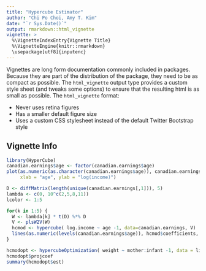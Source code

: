 ```yaml
---
title: "Hypercube Estimator"
author: "Chi Po Choi, Amy T. Kim"
date: "`r Sys.Date()`"
output: rmarkdown::html_vignette
vignette: >
  %\VignetteIndexEntry{Vignette Title}
  %\VignetteEngine{knitr::rmarkdown}
  \usepackage[utf8]{inputenc}
---
```


Vignettes are long form documentation commonly included in packages. Because they are part of the distribution of the package, they need to be as compact as possible. The `html_vignette` output type provides a custom style sheet (and tweaks some options) to ensure that the resulting html is as small as possible. The `html_vignette` format:

- Never uses retina figures
- Has a smaller default figure size
- Uses a custom CSS stylesheet instead of the default Twitter Bootstrap style

## Vignette Info

```r
library(HyperCube)
canadian.earnings$age <- factor(canadian.earnings$age)
plot(as.numeric(as.character(canadian.earnings$age)), canadian.earnings$log.income,
     xlab = "age", ylab = "log(income)")

D <- diffMatrix(length(unique(canadian.earnings[,1])), 5)
lambda <- c(0, 10^c(2,5,8,11))
lcolor <- 1:5

for(k in 1:5) {
  W <- lambda[k] * t(D) %*% D
  V <- plsW2V(W)
  hcmod <- hypercube( log.income ~ age -1, data=canadian.earnings, V)
  lines(as.numeric(levels(canadian.earnings$age)), hcmod$coefficients, col = lcolor[k])
}
```


```r
hcmodopt <- hypercubeOptimization( weight ~ mother:infant -1, data = litter)
hcmodopt$projcoef
summary(hcmodopt$est)
```

